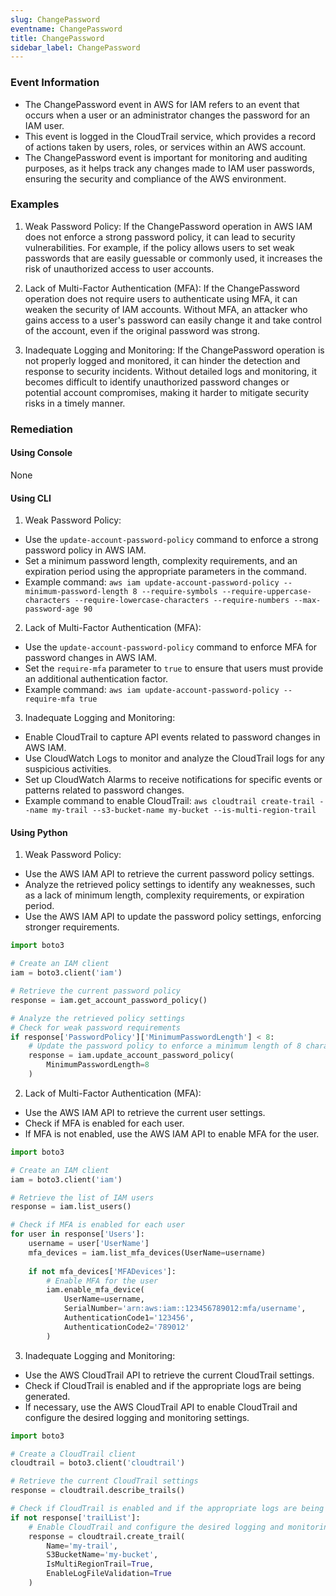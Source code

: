 ```yaml
--- 
slug: ChangePassword
eventname: ChangePassword
title: ChangePassword
sidebar_label: ChangePassword
---
```

                       
### Event Information

- The ChangePassword event in AWS for IAM refers to an event that occurs when a user or an administrator changes the password for an IAM user.
- This event is logged in the CloudTrail service, which provides a record of actions taken by users, roles, or services within an AWS account.
- The ChangePassword event is important for monitoring and auditing purposes, as it helps track any changes made to IAM user passwords, ensuring the security and compliance of the AWS environment.


### Examples

1. Weak Password Policy: If the ChangePassword operation in AWS IAM does not enforce a strong password policy, it can lead to security vulnerabilities. For example, if the policy allows users to set weak passwords that are easily guessable or commonly used, it increases the risk of unauthorized access to user accounts.

2. Lack of Multi-Factor Authentication (MFA): If the ChangePassword operation does not require users to authenticate using MFA, it can weaken the security of IAM accounts. Without MFA, an attacker who gains access to a user's password can easily change it and take control of the account, even if the original password was strong.

3. Inadequate Logging and Monitoring: If the ChangePassword operation is not properly logged and monitored, it can hinder the detection and response to security incidents. Without detailed logs and monitoring, it becomes difficult to identify unauthorized password changes or potential account compromises, making it harder to mitigate security risks in a timely manner.

### Remediation

#### Using Console

None

#### Using CLI

1. Weak Password Policy:
- Use the `update-account-password-policy` command to enforce a strong password policy in AWS IAM.
- Set a minimum password length, complexity requirements, and an expiration period using the appropriate parameters in the command.
- Example command: `aws iam update-account-password-policy --minimum-password-length 8 --require-symbols --require-uppercase-characters --require-lowercase-characters --require-numbers --max-password-age 90`

2. Lack of Multi-Factor Authentication (MFA):
- Use the `update-account-password-policy` command to enforce MFA for password changes in AWS IAM.
- Set the `require-mfa` parameter to `true` to ensure that users must provide an additional authentication factor.
- Example command: `aws iam update-account-password-policy --require-mfa true`

3. Inadequate Logging and Monitoring:
- Enable CloudTrail to capture API events related to password changes in AWS IAM.
- Use CloudWatch Logs to monitor and analyze the CloudTrail logs for any suspicious activities.
- Set up CloudWatch Alarms to receive notifications for specific events or patterns related to password changes.
- Example command to enable CloudTrail: `aws cloudtrail create-trail --name my-trail --s3-bucket-name my-bucket --is-multi-region-trail`

#### Using Python

1. Weak Password Policy:
- Use the AWS IAM API to retrieve the current password policy settings.
- Analyze the retrieved policy settings to identify any weaknesses, such as a lack of minimum length, complexity requirements, or expiration period.
- Use the AWS IAM API to update the password policy settings, enforcing stronger requirements.

```python
import boto3

# Create an IAM client
iam = boto3.client('iam')

# Retrieve the current password policy
response = iam.get_account_password_policy()

# Analyze the retrieved policy settings
# Check for weak password requirements
if response['PasswordPolicy']['MinimumPasswordLength'] < 8:
    # Update the password policy to enforce a minimum length of 8 characters
    response = iam.update_account_password_policy(
        MinimumPasswordLength=8
    )
```

2. Lack of Multi-Factor Authentication (MFA):
- Use the AWS IAM API to retrieve the current user settings.
- Check if MFA is enabled for each user.
- If MFA is not enabled, use the AWS IAM API to enable MFA for the user.

```python
import boto3

# Create an IAM client
iam = boto3.client('iam')

# Retrieve the list of IAM users
response = iam.list_users()

# Check if MFA is enabled for each user
for user in response['Users']:
    username = user['UserName']
    mfa_devices = iam.list_mfa_devices(UserName=username)
    
    if not mfa_devices['MFADevices']:
        # Enable MFA for the user
        iam.enable_mfa_device(
            UserName=username,
            SerialNumber='arn:aws:iam::123456789012:mfa/username',
            AuthenticationCode1='123456',
            AuthenticationCode2='789012'
        )
```

3. Inadequate Logging and Monitoring:
- Use the AWS CloudTrail API to retrieve the current CloudTrail settings.
- Check if CloudTrail is enabled and if the appropriate logs are being generated.
- If necessary, use the AWS CloudTrail API to enable CloudTrail and configure the desired logging and monitoring settings.

```python
import boto3

# Create a CloudTrail client
cloudtrail = boto3.client('cloudtrail')

# Retrieve the current CloudTrail settings
response = cloudtrail.describe_trails()

# Check if CloudTrail is enabled and if the appropriate logs are being generated
if not response['trailList']:
    # Enable CloudTrail and configure the desired logging and monitoring settings
    response = cloudtrail.create_trail(
        Name='my-trail',
        S3BucketName='my-bucket',
        IsMultiRegionTrail=True,
        EnableLogFileValidation=True
    )
```


 